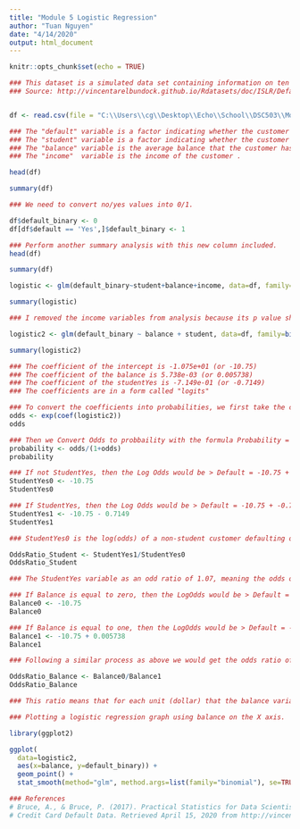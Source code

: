 ---
title: "Module 5 Logistic Regression"
author: "Tuan Nguyen"
date: "4/14/2020"
output: html_document
---

```{r setup, include=FALSE}
knitr::opts_chunk$set(echo = TRUE)
```

```{r Import File}
### This dataset is a simulated data set containing information on ten thousand customers. The aim here is to predict which customers will default on their credit card debt.
### Source: http://vincentarelbundock.github.io/Rdatasets/doc/ISLR/Default.html


df <- read.csv(file = "C:\\Users\\cg\\Desktop\\Echo\\School\\DSC503\\Module 5\\default.csv")
```

```{r Variables}
### The "default" variable is a factor indicating whether the customer defaulted on their debt.
### The "student" variable is a factor indicating whether the customer is a student.
### The "balance" variable is the average balance that the customer has remaining on their credit card after making their monthly payment.
### The "income"  variable is the income of the customer .
```

```{r Perform Summary Analysis}
head(df)

summary(df)
```

```{r Update "default" values}
### We need to convert no/yes values into 0/1.

df$default_binary <- 0
df[df$default == 'Yes',]$default_binary <- 1
```

```{r Perform Summary Analysis #2}
### Perform another summary analysis with this new column included.
head(df)

summary(df)
```

```{r Perform Logistic Regression Analysis}
logistic <- glm(default_binary~student+balance+income, data=df, family=binomial(link='logit'))

summary(logistic)
```

```{r Perform Logistic Regression Analysis #2}
### I removed the income variables from analysis because its p value shows it's not important to the outcome I will rerun my analysis without this variable.

logistic2 <- glm(default_binary ~ balance + student, data=df, family=binomial(link='logit'))

summary(logistic2)
```

```{r Identify the Coefficients}
### The coefficient of the intercept is -1.075e+01 (or -10.75)
### The coefficient of the balance is 5.738e-03 (or 0.005738)
### The coefficient of the studentYes is -7.149e-01 (or -0.7149)
### The coefficients are in a form called "logits"
```

```{r Convert logits/coefficients to Odds then to Probability}

### To convert the coefficients into probabilities, we first take the coefficients of the GLM output and use exp() to "de-logarithimize" and get odds.
odds <- exp(coef(logistic2))
odds

### Then we Convert Odds to probbaility with the formula Probability = Odds/(1+Odds)
probability <- odds/(1+odds)
probability
```

```{r Predict Default based on Student Status}

### If not StudentYes, then the Log Odds would be > Default = -10.75 + -0.7149(0)
StudentYes0 <- -10.75
StudentYes0

### If StudentYes, then the Log Odds would be > Default = -10.75 + -0.7149(1)
StudentYes1 <- -10.75 - 0.7149
StudentYes1

### StudentYes0 is the log(odds) of a non-student customer defaulting on their credit card. StudentYes1 indicates the decrease in the log(odds) that a student customer would default on their credit card. In other words, StudentYes1 is the log(odds ratio) of the odds that a student customer would default on their credit card, over the odds that a non student customer would default on their credit card. 

OddsRatio_Student <- StudentYes1/StudentYes0
OddsRatio_Student

### The StudentYes variable as an odd ratio of 1.07, meaning the odds of defaulting increases by 7% for student customers.
```

```{r Predict Default based on Balance amount}

### If Balance is equal to zero, then the LogOdds would be > Default = -10.75 + 0.005738(0)
Balance0 <- -10.75
Balance0

### If Balance is equal to one, then the LogOdds would be > Default = -10.75 + 0.005738(1)
Balance1 <- -10.75 + 0.005738
Balance1

### Following a similar process as above we would get the odds ratio of the balance variable with the following code:

OddsRatio_Balance <- Balance0/Balance1
OddsRatio_Balance

### This ratio means that for each unit (dollar) that the balance variable increases, the odds of defaulting rises by .05%
```

```{r Graph Logistic with Balance}
### Plotting a logistic regression graph using balance on the X axis.

library(ggplot2)

ggplot(
  data=logistic2, 
  aes(x=balance, y=default_binary)) + 
  geom_point() + 
  stat_smooth(method="glm", method.args=list(family="binomial"), se=TRUE, fullrange = TRUE)
```



```{r References}
### References
# Bruce, A., & Bruce, P. (2017). Practical Statistics for Data Scientists. 50 Essential Concepts. Sebastopol, CA: O’Reilly Media, Inc.
# Credit Card Default Data. Retrieved April 15, 2020 from http://vincentarelbundock.github.io/Rdatasets/doc/ISLR/Default.html 
```